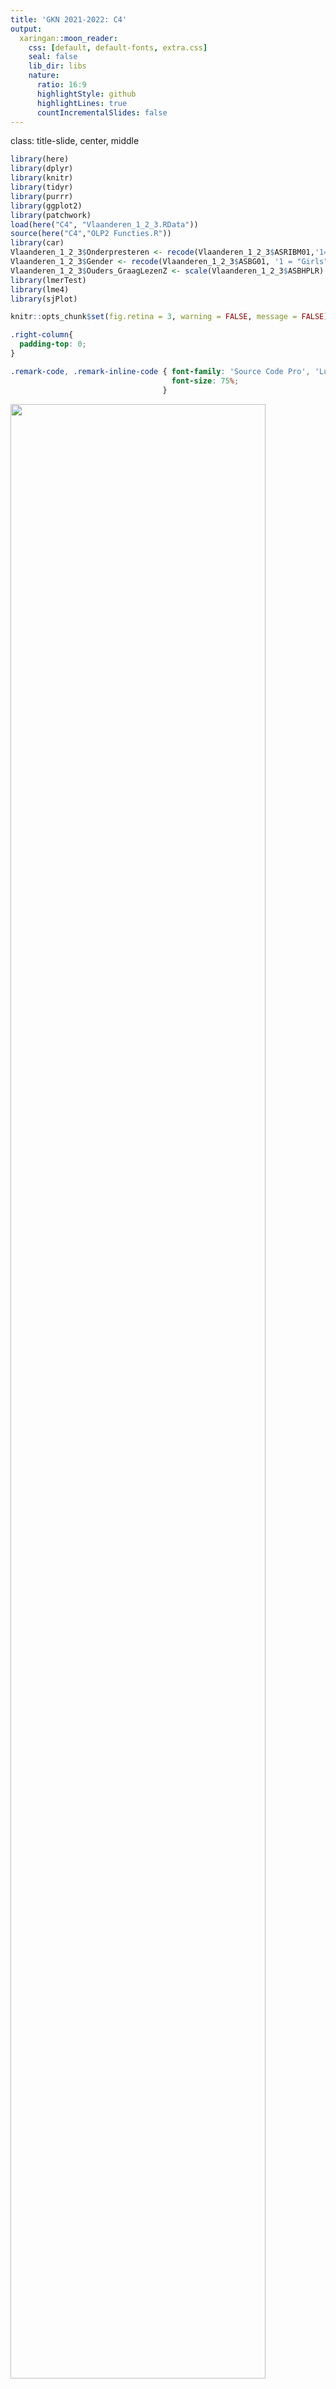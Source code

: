 ```yaml
---
title: 'GKN 2021-2022: C4'
output:
  xaringan::moon_reader:
    css: [default, default-fonts, extra.css]
    seal: false
    lib_dir: libs
    nature:
      ratio: 16:9
      highlightStyle: github
      highlightLines: true
      countIncrementalSlides: false
---
```

class: title-slide, center, middle

<style>
.center2 {
  margin: 0;
  position: absolute;
  top: 50%;
  left: 50%;
  -ms-transform: translate(-50%, -50%);
  transform: translate(-50%, -50%);
}
</style>

```r
library(here)
library(dplyr)
library(knitr)
library(tidyr)
library(purrr)
library(ggplot2)
library(patchwork)
load(here("C4", "Vlaanderen_1_2_3.RData"))
source(here("C4","OLP2 Functies.R"))
library(car)
Vlaanderen_1_2_3$Onderpresteren <- recode(Vlaanderen_1_2_3$ASRIBM01,'1=1;2=1;3=0;4=0;5=0')
Vlaanderen_1_2_3$Gender <- recode(Vlaanderen_1_2_3$ASBG01, '1 = "Girls"; 2 = "Boys"') 
Vlaanderen_1_2_3$Ouders_GraagLezenZ <- scale(Vlaanderen_1_2_3$ASBHPLR) 
library(lmerTest)
library(lme4)
library(sjPlot)
```

```r
knitr::opts_chunk$set(fig.retina = 3, warning = FALSE, message = FALSE)
```

```css
.right-column{
  padding-top: 0;
}

.remark-code, .remark-inline-code { font-family: 'Source Code Pro', 'Lucida Console', Monaco, monospace;
                                    font-size: 75%;
                                  }


```


<div class="my-logo-left"> <img src="img/UA-eng-hor-1-RGB.jpg" width="90%"/> </div>


# GKN - Contactmoment 4
.font160[
.SW-greenD[Multilevel Analyse (Deel 2)] 
]
Sven De Maeyer & Bea Mertens

.font80[
.UA-red[
25/11/2021
]
]

---
class: inverse-green, center, middle

# Random Intercepts

*Herhaling...*

---

## Multilevel structuur...

.pull-left[
```r
knitr::include_graphics("Fig/boom.jpeg")
```
]
.pull-right[
```r
knitr::include_graphics("Fig/USA.png")
```
]

---
## Nulmodel

```r
Vlaanderen_1_2_3$Leesvaardigheid  <- Vlaanderen_1_2_3$ASRREA01
Vlaanderen_1_2_3$LeesvaardigheidZ <- scale(Vlaanderen_1_2_3$ASRREA01)
```

**Model zonder enige voorspellers.** OOK *(Onconditioneel model)*    
<br>

Rol van **School** en **Klas** bij leesscores in PIRLS?

.footnotesize[
```r
PIRLS_Model0 <- lmer(Leesvaardigheid ~ 1 + (1|IDSCHOOL) + (1|IDCLASS), 
                     data = Vlaanderen_1_2_3,
                     REML = F)
```
]
---
## Nulmodel: resultaten
.footnotesize[
```r
summary(PIRLS_Model0)
```
]

.UA-red[**Hoe groot is de impact van klassen/scholen?**]

---
## Nulmodel: ICC

Effectgrootte, uitgedrukt in %

```r
# ICC klasniveau
166.1/(166.1 + 490.4 + 3016.6)
# ICC schoolniveau
490.4/(166.1 + 490.4 + 3016.6)
```

---
## Random intercept model

**Model met voorspellers.** OF **Conditioneel model**  

<br>

Rol van **School** en **Klas** bij leesscores in PIRLS,    

na controle voor **Ouders_GraagLezenZ** en **Gender**?

.footnotesize[
```r
PIRLS_ModelRI <- lmer(
  Leesvaardigheid ~ 1 + Gender + Ouders_GraagLezenZ + 
                     (1|IDSCHOOL) + (1|IDCLASS), 
  data = Vlaanderen_1_2_3, REML = F)
```
]

---
## Random intercept model: formule
```r
knitr::include_graphics("Fig/Geannoteerdefiguur.png")
```

---
## Random intercept model: resultaten
.footnotesize[
```r
summary(PIRLS_ModelRI)
```
]
---
## Random intercept model: resultaten

```r
# ICC klasniveau
151.2/(151.2 + 420.8 + 2871.3)
# ICC schoolniveau
420.8/(151.2 + 420.8 + 2871.3)
```

---
## Random intercept model: resultaten (via tab_model)

.pull-left[
```r
library(sjPlot)
tab_model(PIRLS_ModelRI, 
          show.se = TRUE,
          show.ci = FALSE,
          show.icc = FALSE, 
          show.aic = FALSE, 
          show.r2 = FALSE)
```
]
.pull-right[
```r
library(sjPlot)
tab_model(PIRLS_ModelRI, 
          show.se = TRUE,
          show.ci = FALSE,
          show.icc = FALSE, 
          show.aic = FALSE, 
          show.r2 = FALSE)
```
]
---
## Random intercept model: significantie random effecten?
Via de functie `confint` uit pakket `lme4` kan je betrouwbaarheidsintervallen voor de random effecten opvragen

<br>

```r
# Eerst via VarCorr( ) enkel de varianties uit de output opnieuw opvragen...
VarCorr(PIRLS_ModelRI)

# Vervolgens via confint( ) de CI's berekenen
ModelRI_CI <- confint(PIRLS_ModelRI, level =.95)
ModelRI_CI
```

---
## Random intercept model: visualisatie (1)
.pull-left[
In OLP staat functie `xyplot( )` uit het pakket `lattice`...    

Geeft hier een raar resultaat. Hoe komt dat?

```r

library(lattice)

xyplot(fitted(PIRLS_ModelRI)~Ouders_GraagLezenZ,
      group=IDSCHOOL,
      data=Vlaanderen_1_2_3,
      type='r')
```
]

.pull-right[
```r

library(lattice)

xyplot(fitted(PIRLS_ModelRI)~Ouders_GraagLezenZ,
      group=IDSCHOOL,
      data=Vlaanderen_1_2_3,
      type='r')
```
]

---

## Random intercept model: visualisatie (2)

`xyplot()` uit `lattice` wordt gebruikt om "fitted values" (dus voorspellingen op basis van heel ons model) te plotten    

<br>

In ons model zit: 

- **Ouders_GraagLezenZ** en **IDSCHOOL** (wat we willen plotten) 
- maar ook **Gender** en **IDCLASS**

Vandaar dat de lijntjes niet mooi parallel lopen...

<br>

Dus werkt alleen bij model met 1 voorspeller en enkel 2 levels (bv. kinderen genest in scholen)
---
## Random intercept model: visualisatie (3)

We kunnen het wel plotten... maar met de nodige complexiteit 

```r
library(ggeffects)
Vlaanderen_1_2_3$School <- as.factor(Vlaanderen_1_2_3$IDSCHOOL)
Vlaanderen_1_2_3$Class <- as.factor(Vlaanderen_1_2_3$IDCLASS)

PIRLS_Model2 <- lmer(ASRREA01 ~ 1 + Gender + Ouders_GraagLezenZ + 
                       (1|School) + (1|Class), 
                     data = Vlaanderen_1_2_3, REML = F)

Pred <- ggpredict(PIRLS_Model2, terms = c("Ouders_GraagLezenZ","School"),type="re")
P1 <- ggplot(Pred, aes(x,predicted, group=group)) + geom_line() + scale_y_continuous(limits = c(400, 600))
P1 <- P1+ ggtitle("Scholen") + labs(y="Verwachte leesscores", x = "Ouders Graag Lezen (z)") + annotate(geom="text", x=0, y=425, label="Variantie scholen = 420.8", color="red") + theme(axis.title = element_text(face="bold"), plot.title = element_text(face="italic"))

Pred <- ggpredict(PIRLS_Model2, terms = c("Ouders_GraagLezenZ","Class"),type="re")
P2 <- ggplot(Pred, aes(x,predicted, group=group)) + geom_line() + scale_y_continuous(limits = c(400, 600)) + annotate(geom="text", x=0, y=425, label="Variantie klassen = 151.2", color="red")
P2 <- P2 + ggtitle("Klassen") + labs(y="Verwachte leesscores", x = "Ouders Graag Lezen (z)") + theme(axis.title = element_text(face="bold"), plot.title = element_text(face="italic"))

P1 + P2
```

---
## Random intercept model: visualisatie (4)
Vb. effect van scholen tonen
.small[
```r
# Pakket ggeffects nodig om voorspelde scores te berekenen
library(ggeffects)

# Random effecten (school en klas) moeten gebaseerd zijn op categorische variabele. 
#cDus hier eerst nieuwe gecategoriseerde variant maken
Vlaanderen_1_2_3$School <- as.factor(Vlaanderen_1_2_3$IDSCHOOL)
Vlaanderen_1_2_3$Class  <- as.factor(Vlaanderen_1_2_3$IDCLASS)

# Model opnieuw schatten met gecategoriseerde variant
PIRLS_ModelRI <- lmer(Leesvaardigheid ~ 1 + Gender + Ouders_GraagLezenZ + (1|School) + (1|Class), 
                      data = Vlaanderen_1_2_3,REML = F)

# Voorspelde scores op niveau van school vragen met als voorspeller Ouders_GraagLezenZ 
# en wegschrijven in een nieuw object met naam Pred
Pred <- ggpredict(PIRLS_Model2, terms = c("Ouders_GraagLezenZ", "School"), type = "re")
```
]

---
## Random intercept model: visualisatie (4)
Vb. effect van scholen tonen (vervolg)
.small[
```r
# Pakket ggplot2 nodig om de grafiek te maken
library(ggplot2)

# Basis leggen voor de grafiek (gebaseerd op object Pred dat we hierboven maakten); 
# aes() om de x-as, y-as en groepvariabele te maken; 
# geom_line() om aan te geven dat we lijntjes willen; 
# scale_y_continuous( ) om de range van y-as te bepalen;
# theme() om de titels te lay-outen
P1 <- ggplot(Pred, aes(x,predicted, group=group)) + 
  geom_line() + 
  scale_y_continuous(limits = c(400, 600)) + 
  theme(axis.title = element_text(face="bold"), plot.title = element_text(face="italic"))

# P1 'printen' met titel 'Scholen' en aangepaste x- en y-as labels
P1 + ggtitle("Scholen") + labs(y="Verwachte leesscores", x = "Ouders Graag Lezen (z)")
```
]

---
## Wat leren we conceptueel van dit model?

.pull-left[
```r
P1 + ggtitle("Scholen") + labs(y="Verwachte leesscores", x = "Ouders Graag Lezen (z)") + theme(axis.title = element_text(face="bold"), plot.title = element_text(face="italic"))
```
]
---

## Wat leren we conceptueel van dit model?
.pull-left[
```r
P1 + ggtitle("Scholen") + labs(y="Verwachte leesscores", x = "Ouders Graag Lezen (z)") + theme(axis.title = element_text(face="bold"), plot.title = element_text(face="italic"))
```
]
.pull-right[
Zijn sommige scholen beter dan andere in het wegwerken van verschillen op basis van achtergrond (Ouders_GraagLezenZ in dit geval)?

<br>
= vraag naar .UA-red[differentiële effectiviteit]
]

---
class: inverse-green, middle, center

# Random slopes
*Spaghetti time ...*
---
## Basisidee (1)

$Eindscore_{ij} = \beta_0 + \beta_{1} * SES_{ij} + (\mu_{0j} + \mu_{1j}*SES_{ij}+\epsilon_{ij})$


```r
SES <- seq(from = -2, to = 2, by = 0.1)

Score <- 500 + 25*SES 

set.seed(1975)
Eindscore <- Score + rnorm(41, 0 , 20)
Eindscore1 <- Eindscore + 5*SES
Eindscore2 <- Eindscore + 20 
Eindscore3 <- Eindscore + 40 - 5*SES

School <- as.factor(c(rep(1,41),rep(2,41),rep(3,41)))
SES <- rep(SES,3)
Eindscore <- c(Eindscore1,Eindscore2,Eindscore3)
D <- data.frame(SES , Eindscore, School)
library(ggplot2)
P <- ggplot(D, aes(SES,Eindscore,colour = School)) + geom_point()
P + geom_smooth(method = "lm", se = F)+ geom_abline(intercept = 519.624, slope = 23.165,size = 1.5) + theme(axis.title = element_text(face="bold"), legend.title = element_text(face="bold"))
```
---
## Basisidee (2)

3 scholen, dus 3 verschillende intercepten en slopes:

$Eindscore_{ij} = \beta_0 + \beta_{1} * SES_{ij} + (\mu_{0j} + \mu_{1j}*SES_{ij}+\epsilon_{ij})$

.pull-left[
|             |**Intercept**| $\mu_{0j}$    |**Slope**| $\mu_{1j}$ |
|-------------|:----------:|:--------------:|:-------:|:-----------:|
| School 1    |    500.00   |    -19.62      |   30   |      5      |
| School 2    |    519.62   |   0.00         |   25   |      0      |      
| School 3    |    539.24   |     19.62      |   20   |      -5     |
]
.pull-right[
```r
P <- ggplot(D, aes(SES,Eindscore,colour = School)) + geom_point()
P + geom_smooth(method = "lm", se = F)+ geom_abline(intercept = 519.624, slope = 23.165,size = 1.5) + theme(axis.title = element_text(face="bold"), legend.title = element_text(face="bold"))
```
]
---
## PIRLS voorbeeld 1

Effect van **Ouders_GraagLezenZ** in elke school even sterk?

```r
PIRLS_ModelRS_lezen <- lmer(Leesvaardigheid ~ 1 + Gender + Ouders_GraagLezenZ + 
*                          (1 + Ouders_GraagLezenZ|IDSCHOOL) + 
                           (1|IDCLASS), 
                           data = Vlaanderen_1_2_3, REML = F)
```

```r
PIRLS_ModelRS_lezen <- lmer(Leesvaardigheid ~ 1 + Gender + Ouders_GraagLezenZ + 
                           (1 + Ouders_GraagLezenZ|IDSCHOOL) + 
                           (1|IDCLASS), 
                           data = Vlaanderen_1_2_3, REML = F)
```
---
## PIRLS voorbeeld 1: resultaten
.footnotesize[
```r
summary(PIRLS_ModelRS_lezen)
```
]

---
## PIRLS voorbeeld 1: resultaten

```r
tab_model(PIRLS_ModelRS_lezen,
          show.se = T,
          show.ci = F,
          show.aic = F,
          show.icc = F,
          show.r2 = F
          )
```

---

## PIRLS voorbeeld 1: modelvergelijking

Welk model is best?
<br>

```r
anova(PIRLS_ModelRI, PIRLS_ModelRS_lezen, test="Chi")
```

---

## PIRLS voorbeeld 2

> Onderzoeksvraag: Is het verschil tussen jongens en meisjes in elke school even sterk?

<br>

```r
PIRLS_ModelRS_gender <- lmer(Leesvaardigheid ~ 1 + Gender + Ouders_GraagLezenZ + 
                            (1 + Gender|IDSCHOOL) +   (1|IDCLASS), 
                            data = Vlaanderen_1_2_3, REML = F)
```

---

## PIRLS voorbeeld 2: modelvergelijking (1)

Welk model is best, met of zonder random slopes voor gender?

<br>

```r
anova(PIRLS_ModelRI, PIRLS_ModelRS_gender, test="Chi")
```

---
## PIRLS voorbeeld 2: modelvergelijking (2)

Welk model is best, met random slopes voor gender of Ouders_GraagLezenZ?

<br>

```r
anova(PIRLS_ModelRS_lezen, PIRLS_ModelRS_gender, test="Chi")
```

---

## PIRLS voorbeeld 2: resultaten
.footnotesize[
```r
summary(PIRLS_ModelRS_gender)
```
]
---

## PIRLS voorbeeld 2: visualisatie

```r
# Model opnieuw schatten met gecategoriseerde variant
Vlaanderen_1_2_3$School <- as.factor(Vlaanderen_1_2_3$IDSCHOOL)
Vlaanderen_1_2_3$Class <- as.factor(Vlaanderen_1_2_3$IDCLASS)

PIRLS_ModelRS_Gender <- lmer(Leesvaardigheid ~ 1 + Gender + Ouders_GraagLezenZ + 
                        (1+ Gender|School) + (1|Class), 
                        data = Vlaanderen_1_2_3, REML = F)

# Voorspelde scores op niveau van school vragen met als voorspeller Ouders_GraagLezenZ
Pred <- ggpredict(PIRLS_ModelRS_Gender, terms = c("Gender","School"), type = "re")

P1 <- ggplot(Pred, aes(x,predicted, group=group)) + geom_point() + geom_line() + scale_y_continuous(limits = c(450, 575))+ annotate(geom="text", x=1.5,y=452, label="correlatie tussen intercept en slope = -.54", color="red") + theme(axis.title = element_text(face="bold"), plot.title = element_text(face="italic"))

# P1 'printen' met titel 'Scholen' en aangepaste x- en y-as labels
P1 + ggtitle("Scholen") + labs(y="Verwachte leesscores", x = "Gender")
```

---

## Betekenis correlatie intercept & slope

```r
SES <- seq(from = -2, to = 2, by = 0.1)

Score <- 540 + 25*SES 

set.seed(1975)
Eindscore <- Score + rnorm(41, 0 , 20)

Eindscore1 <- Eindscore - 20 - 20 *SES
Eindscore2 <- Eindscore - 10 - 15 *SES
Eindscore3 <- Eindscore  
Eindscore4 <- Eindscore + 10 + 15*SES
Eindscore5 <- Eindscore + 20 + 20*SES

School <- as.factor(c(rep(1,41),rep(2,41),rep(3,41),rep(4,41),rep(5,41)))
SES <- rep(SES,5)
Eindscore <- c(Eindscore1,Eindscore2,Eindscore3,Eindscore4,Eindscore5)
D <- data.frame(SES , Eindscore, School)
P1 <- ggplot(D, aes(SES,Eindscore,colour = School)) 
P1 <- P1 + geom_smooth(method = "lm", se = F) + annotate(geom="text", x=0, y=425, label="Positieve correlatie", color="red")
P1 <- P1 + geom_vline(xintercept=0,lty=2,color="#CC79A7") + guides(colour=F)+ theme(axis.title = element_text(face="bold"))
  
SES <- seq(from = -2, to = 2, by = 0.1)
Score <- 540 + 25*SES 

set.seed(1975)
Eindscore <- Score + rnorm(41, 0 , 20)

Eindscore1 <- Eindscore - 20 + 20 *SES
Eindscore2 <- Eindscore - 10 - 15 *SES
Eindscore3 <- Eindscore  
Eindscore4 <- Eindscore + 10 - 15*SES
Eindscore5 <- Eindscore + 20 + 20*SES

School <- as.factor(c(rep(1,41),rep(2,41),rep(3,41),rep(4,41),rep(5,41)))
SES <- rep(SES,5)
Eindscore <- c(Eindscore1,Eindscore2,Eindscore3,Eindscore4,Eindscore5)
D <- data.frame(SES , Eindscore, School)
P2 <- ggplot(D, aes(SES,Eindscore,colour = School)) 
P2 <- P2 + geom_smooth(method = "lm", se = F) + annotate(geom="text", x=0, y=425, label="Correlatie zo goed als nul", color="red")
P2 <- P2 + geom_vline(xintercept=0,lty=2,color="#CC79A7") + guides(colour=F)+ theme(axis.title = element_text(face="bold"))

SES <- seq(from = -2, to = 2, by = 0.1)
Score <- 540 + 25*SES 

set.seed(1975)
Eindscore <- Score + rnorm(41, 0 , 20)

Eindscore1 <- Eindscore - 20 + 20 *SES
Eindscore2 <- Eindscore - 10 + 15 *SES
Eindscore3 <- Eindscore  
Eindscore4 <- Eindscore + 10 - 15*SES
Eindscore5 <- Eindscore + 20 - 20*SES

School <- as.factor(c(rep(1,41),rep(2,41),rep(3,41),rep(4,41),rep(5,41)))
SES <- rep(SES,5)
Eindscore <- c(Eindscore1,Eindscore2,Eindscore3,Eindscore4,Eindscore5)
D <- data.frame(SES , Eindscore, School)
P3 <- ggplot(D, aes(SES,Eindscore,colour = School)) 
P3 <- P3 + geom_vline(xintercept=0,lty=2,color="#CC79A7") + guides(colour=F)
P3 <- P3 + geom_smooth(method = "lm", se = F) + annotate(geom="text", x=0, y=425, label="Negatieve Correlatie", color="red") + theme(axis.title = element_text(face="bold"))

P3 + P2 + P1
```

---

## Let op met interpretatie intercept varianties

.UA-red[Intercept variantie] afhankelijk schaal **SES**! (cfr. waar is de nul...?)

```r
SES <- seq(from = -2, to = 2, by = 0.1)

Score <- 540 + 25*SES 

set.seed(1975)
Eindscore <- Score + rnorm(41, 0 , 20)

Eindscore1 <- Eindscore - 20 + 20 *SES
Eindscore2 <- Eindscore - 10 + 15 *SES
Eindscore3 <- Eindscore  
Eindscore4 <- Eindscore + 10 - 15*SES
Eindscore5 <- Eindscore + 20 - 20*SES

School <- as.factor(c(rep(1,41),rep(2,41),rep(3,41),rep(4,41),rep(5,41)))
SES <- rep(SES,5)
Eindscore <- c(Eindscore1,Eindscore2,Eindscore3,Eindscore4,Eindscore5)
D <- data.frame(SES , Eindscore, School)

P <- ggplot(D, aes(SES,Eindscore,colour = School)) 
P <- P +  geom_smooth(method = "lm", se = F) + geom_vline(xintercept=0,lty=2,color="grey75") 

P <- P + annotate("segment", x = 0, y = 450, xend = -1.5, yend = 450 ,color="#CC79A7", arrow = arrow(length = unit(0.2,"cm")))
P <- P + annotate("segment",x = 0, y = 450, xend = 1.5, yend = 450,color="#E69F00", arrow = arrow(length = unit(0.2,"cm")))

P + annotate(geom="text", x=-0.5, y=455, label="Variantie stijgt", colour="#CC79A7", fontface="bold") + annotate(geom="text", x=0.5, y=455, label="Variantie daalt",colour="#E69F00", fontface="bold")

```

---

## Let op met interpretatie correlatie tss'en intercept en slope

.UA-red[Covariantie (dus ook correlatie) tussen Intercept en Slope] afhankelijk schaal **SES**!

```r
P <- ggplot(D, aes(SES,Eindscore,colour = School)) 
P <- P + geom_smooth(method = "lm", se = F)+ geom_vline(xintercept=0,lty=2,color="#CC79A7") + annotate(geom="text", x=0, y=455, label="Correlatie negatief",colour="#CC79A7", fontface="bold")

P <- P + geom_smooth(method = "lm", se = F)+ geom_vline(xintercept=1.5,lty=2,color="#E69F00") + annotate(geom="text", x=1.5, y=455, label="Correlatie positief",colour="#E69F00", fontface="bold")
P

```

---

## ICC?!

Formule bij random intercept model:

<br>

$ICC = \frac{\sigma_{\mu_{0j}}^2}{\sigma_{\mu_{0j}}^2 + \sigma_{\epsilon_{0ij}}^2}=\frac{var_{scholen}}{var_{scholen} + var_{lln}}$

<br>

Maar wat is de .UA-red[totale variantie in een random slope model]? .Large[🤔]    

Hangt af van... 

---

## Enkele praktische richtlijnen (1)

- Denk goed na over de schaal van de variabelen
  * onafhankelijke variabelen evt centreren?
  * eventueel z-scores maken van de onafhankelijke variabelen?

<br>
<br>

- .Large[☝️] Beperkte variantie in een random intercepts model op een bep. niveau is .UA-red[**GEEN**] reden om geen random slopes te schatten indien dit inhoudelijk toch relevant zou zijn 

<br>
<br>


- Tracht spaarzaam te zijn! Dus geen overload aan random slopes in een model...

---

## Enkele praktische richtlijnen (2)

- Vertaal onderzoeksvragen in (reeks) van modellen

<br>
<br>

- Hanteer modelvergelijkingen

<br>
<br>

- Rapporteer ALLEEN parameterschattingen van het best passend model

<br>
<br>

- Maak gebruik van tabellen en visualisaties

---

## Rapportage: toepassing

> *Is het effect van leesplezier op leesvaardigheid afhankelijk van de school waarin een leerling les volgt, na controle voor geslacht en betrokkenheid?*

<br>

```r
# Alle kwantitatieve variabelen standaardiseren
Vlaanderen_1_2_3$LeesplezierZ   <- scale(Vlaanderen_1_2_3$ASBGERL)
Vlaanderen_1_2_3$BetrokkenheidZ <- scale(Vlaanderen_1_2_3$ASBHPLR)

# Model schatten
PIRLS_Toepassing <- lmer(LeesvaardigheidZ ~ 1 + Gender + LeesplezierZ + BetrokkenheidZ +
                         (1 + LeesplezierZ|IDSCHOOL) + (1|IDCLASS), 
                         data = Vlaanderen_1_2_3, REML = F)

# Nulmodel met afhankelijke ook als z-score
PIRLS_M0z <- lmer(LeesvaardigheidZ ~ 1 +
                         (1 |IDSCHOOL) + (1|IDCLASS), 
                         data = Vlaanderen_1_2_3, REML = F)

```

---

## Relevante informatie? Wat in tabel? Visualisaties?
.left-column[
.footnotesize[
```r
tab_model(
  PIRLS_M0z,
  PIRLS_Toepassing,
  show.ci = F,
  show.aic = T,
  show.icc = F,
  show.se = T,
  show.r2 = F,
  show.ngroups = F)
```
]
]

.right-column[
.small[
```r
tab_model(PIRLS_M0z,
          PIRLS_Toepassing,
          show.ci = F,
          show.aic = T,
          show.icc = F,
          show.se = T,
          show.r2 = F,
          show.ngroups = F,
          p.style = "stars")
```
]
]
---
class: inverse-red, middle, center

# Time to pRactice!

**Oefeningen en respons** terug te vinden op BB
